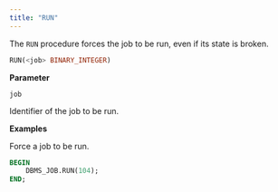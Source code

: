 ```yaml
---
title: "RUN"
---
```


The `RUN` procedure forces the job to be run, even if its state is broken.

```sql
RUN(<job> BINARY_INTEGER)
```

**Parameter**

`job`

 Identifier of the job to be run.

**Examples**

Force a job to be run.

```sql
BEGIN
    DBMS_JOB.RUN(104);
END;
```
